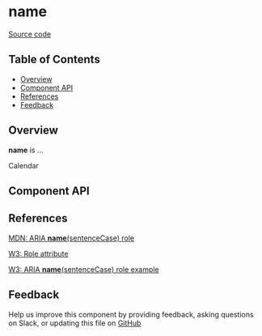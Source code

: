 
# **name**

[Source code](https://github.com/leemonade/bubbles/tree/main/packages/components/dates/Calendar)

## Table of Contents

<!-- START doctoc generated TOC please keep comment here to allow auto update -->
<!-- DON'T EDIT THIS SECTION, INSTEAD RE-RUN doctoc TO UPDATE -->

- [Overview](#overview)
- [Component API](#component-api)
- [References](#references)
- [Feedback](#feedback)

## Overview

**name** is ...

<ThemeProvider>
  <Calendar>Calendar</Calendar>
</ThemeProvider>

## Component API

<Preview>
  <Story id="molecules-dates-calendar--playground" />
</Preview>

<Props of={Calendar} />

## References

[MDN: ARIA **name**(sentenceCase) role](https://developer.mozilla.org/en-US/docs/Web/Accessibility/ARIA/Roles/calendar_role)

[W3: Role attribute](https://www.w3.org/WAI/PF/HTML/wiki/RoleAttribute)

[W3: ARIA **name**(sentenceCase) role example](https://www.w3.org/TR/2016/WD-wai-aria-practices-1.1-20160317/examples/calendar/calendar.html)

## Feedback

Help us improve this component by providing feedback, asking questions on Slack, or updating this file on
[GitHub](https://github.com/leemonade/bubbles/edit/main/packages/components/dates/Calendar.mdx)
